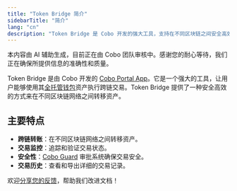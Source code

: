 ```yaml
---
title: "Token Bridge 简介"
sidebarTitle: "简介"
lang: "cn"
description: "Token Bridge 是 Cobo 开发的强大工具，支持在不同区块链之间安全高效地转移资产。"
---
```


<Note>本内容由 AI 辅助生成，目前正在由 Cobo 团队审核中。感谢您的耐心等待，我们正在确保所提供信息的准确性和质量。</Note>

Token Bridge 是由 Cobo 开发的 [Cobo Portal App](/cn/apps/introduction)。它是一个强大的工具，让用户能够使用其[全托管钱包](/cn/portal/custodial-wallets/introduction)资产执行跨链交易。Token Bridge 提供了一种安全高效的方式来在不同区块链网络之间转移资产。

## 主要特点

- **跨链转账**：在不同区块链网络之间转移资产。
- **交易监控**：追踪和验证交易状态。
- **安全性**：[Cobo Guard](/cn/guard/introduction.mdx) 审批系统确保交易安全。
- **交易历史**：查看和导出详细的交易记录。

<Tip>欢迎[分享您的反馈](https://forms.zohopublic.com/cobo/form/DocumentFeedbackForm/formperma/QvLOhxJv1_JMsJ-1dleZ8Itb_7rzN-LtgvsDdxosoVI?referrername=manuals)，帮助我们改进文档！</Tip>
